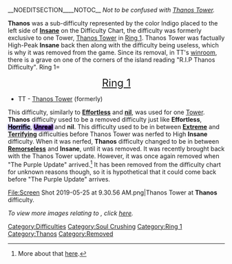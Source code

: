 {{DISPLAYTITLE:<span id="Thanos">'''Thanos'''</span>}}
__NOEDITSECTION____NOTOC__
{{Removed}}{{Needs Polishing}}{{BetterQuote
|text=R.I.P Thanos difficulty
|quoter=Grave at [[Thanos Tower]]'s winroom}}
{{DifficultyTab
|mainchange=Thanos
|changebg=#450096
|textcolormain=FFF
|difficulty1=Insane
|diffcolor1=0035CC
|textcolor1=FFF
|difficulty2=Extreme
|diffcolor2=0389FF
|textcolor2=FFF
|type=Removed
|custom=Gallery
}}
{{DifficultyInfobox
|title1=Thanos
|image1=ThanosIcon.png
|type=[[Soul Crushing|Soul-Crushing]]
|previous={{Difficulty|Insane}} [[Insane|<span id="Insane">'''Insane'''</span>]]
|next={{Difficulty|Extreme}} [[Extreme|<span id="Extreme">'''Extreme'''</span>]]
|prior_previous={{Difficulty|Extreme}} [[Extreme]] (before TT was nerfed)
|prior_next=* {{Difficulty|Insane}} [[Insane]] (before TT was updated)
* {{Difficulty|Terrifying}} [[Terrifying]] (before TT was nerfed)
|rbg_color=69, 0, 150
|hex_color=440096
|cmyk_color=55%, 100%, 0%, 41%
|hsv_color=267°, 100%, 58.8%
|hsl_color=267°, 100%, 29.4%}}
''Not to be confused with [[Thanos Tower]].''

{{Difficulty|Thanos|20px}} <span id="Thanos">'''Thanos'''</span> was a sub-difficulty represented by the color Indigo placed to the left side of [[Insane|<span id="Insane">'''Insane'''</span>]] on the Difficulty Chart, the difficulty was formerly exclusive to one Tower, [[Thanos Tower]] in [[Ring 1]]. Thanos Tower was factually High-Peak <span id="Insane">'''Insane'''</span> back then along with the difficulty being useless, which is why it was removed from the game. Since its removal, in TT's [[winroom]], there is a grave on one of the corners of the island reading "R.I.P Thanos Difficulty".
{{Header|[[Towers]] with this Difficulty}}
<tabber>
Ring 1=
<div align=center><font size=5>{{Emblem|R1}} [[Ring 1]] {{Emblem|R1}}</font></div>
*TT - [[Thanos Tower]] (formerly)
</tabber>
{{Header|History}}
This difficulty, similarly to [[Effortless|<span id="Effortless">'''Effortless'''</span>]] and [[nil|<span id="nil">'''nil'''</span>]], was used for one [[Tower]]. <span id="Thanos">'''Thanos'''</span> difficulty used to be a removed difficulty just like <span id="Effortless">'''Effortless'''</span>, [[Horrific|<span style="color:#070002;text-shadow:0 0 1px #070002, 0px 0px 5px #9691FF, 0px 0px 5px #9691FF">'''Horrific'''</span>]],  [[Unreal|<span style="color:#070002;text-shadow:0 0 1px #070002, 0px 0px 5px #4B00C8, 0px 0px 5px #4B00C8">'''Unreal'''</span>]] and <span id="nil">'''nil'''</span>. This difficulty used to be in between [[Extreme|<span id="Extreme">'''Extreme'''</span>]] and [[Terrifying|<span id="Terrifying">'''Terrifying'''</span>]] difficulties before Thanos Tower was nerfed to High <span id="Insane">'''Insane'''</span> difficulty. When it was nerfed, <span id="Thanos">'''Thanos'''</span> difficulty changed to be in between [[Remorseless|<span id="Remorseless">'''Remorseless'''</span>]] and <span id="Insane">'''Insane'''</span>, until it was removed. It was recently brought back with the Thanos Tower update. However, it was once again removed when "The Purple Update" arrived.<ref group="lower-alpha">More about that [https://discord.com/channels/551741409624064011/551911984149299220/895107383284617216 here].</ref> It has been removed from the difficulty chart for unknown reasons though, so it is hypothetical that it could come back before "The Purple Update" arrives.

{{Header|Gallery}}
<gallery widths="185" spacing="small" columns="3" captionsize="large" captionalign="center" hideaddbutton="true">
File:Screen Shot 2019-05-25 at 9.30.56 AM.png|Thanos Tower at <span id="Thanos">'''Thanos'''</span> difficulty.
</gallery>
''To view more images relating to '''{{PAGENAME}}''', click [[/Gallery|here]].''
{{Difficulty Navbox}}
{{Reflist}}
[[Category:Difficulties]]
[[Category:Soul Crushing]]
[[Category:Ring 1]]
[[Category:Thanos]]
[[Category:Removed]]